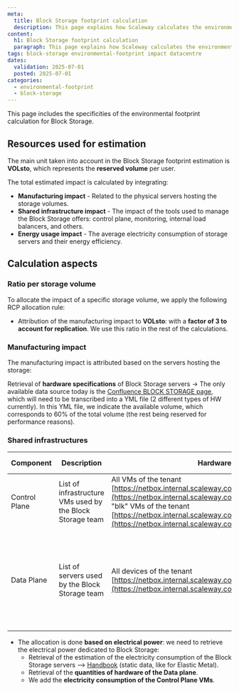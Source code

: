 ```yaml
---
meta:
  title: Block Storage footprint calculation
  description: This page explains how Scaleway calculates the environmental footprint of its Block Storage in detail.
content:
  h1: Block Storage footprint calculation
  paragraph: This page explains how Scaleway calculates the environmental footprint of its Block Storage in detail.
tags: block-storage environmental-footprint impact datacentre
dates:
  validation: 2025-07-01
  posted: 2025-07-01
categories:
  - environmental-footprint
  - block-storage
---
```


This page includes the specificities of the environmental footprint calculation for Block Storage.

## Resources used for estimation
The main unit taken into account in the Block Storage footprint estimation is **VOLsto**, which represents the **reserved volume** per user.

The total estimated impact is calculated by integrating:

- **Manufacturing impact** - Related to the physical servers hosting the storage volumes.
- **Shared infrastructure impact** - The impact of the tools used to manage the Block Storage offers: control plane, monitoring, internal load balancers, and others.
- **Energy usage impact** - The average electricity consumption of storage servers and their energy efficiency.

## Calculation aspects

### Ratio per storage volume
To allocate the impact of a specific storage volume, we apply the following RCP allocation rule:

- Attribution of the manufacturing impact to **VOLsto**: with a **factor of 3 to account for replication**.
We use this ratio in the rest of the calculations.

### Manufacturing impact
The manufacturing impact is attributed based on the servers hosting the storage:

Retrieval of **hardware specifications** of Block Storage servers → The only available data source today is the [Confluence BLOCK STORAGE page](https://confluence.internal.scaleway.com/display/BLOCK+STORAGE), which will need to be transcribed into a YML file (2 different types of HW currently). In this YML file, we indicate the available volume, which corresponds to 60% of the total volume (the rest being reserved for performance reasons).

### Shared infrastructures
| Component | Description | Hardware | Manufacturing & Usage |
| --- | --- | --- | --- |
| Control Plane | List of infrastructure VMs used by the Block Storage team | All VMs of the tenant [https://netbox.internal.scaleway.com/tenancy/tenants/212/](https://netbox.internal.scaleway.com/tenancy/tenants/212/), "blk" VMs of the tenant [https://netbox.internal.scaleway.com/tenancy/tenants/148/](https://netbox.internal.scaleway.com/tenancy/tenants/148/) | Calculate impact as done for Apple Silicon product VMs |
| Data Plane | List of servers used by the Block Storage team | All devices of the tenant [https://netbox.internal.scaleway.com/tenancy/tenants/148/](https://netbox.internal.scaleway.com/tenancy/tenants/148/) | Calculate manufacturing impact via [Boavizta](https://www.boavizta.org/), retrieve electricity consumption estimation and multiply by PUE and energy mix |

*   The allocation is done **based on electrical power**: we need to retrieve the electrical power dedicated to Block Storage:
    *   Retrieval of the estimation of the electricity consumption of the Block Storage servers –> [Handbook](https://handbook.scaleway.com/) (static data, like for Elastic Metal).
    *   Retrieval of the **quantities of hardware of the Data plane**.
    *   We add the **electricity consumption of the Control Plane VMs**.

